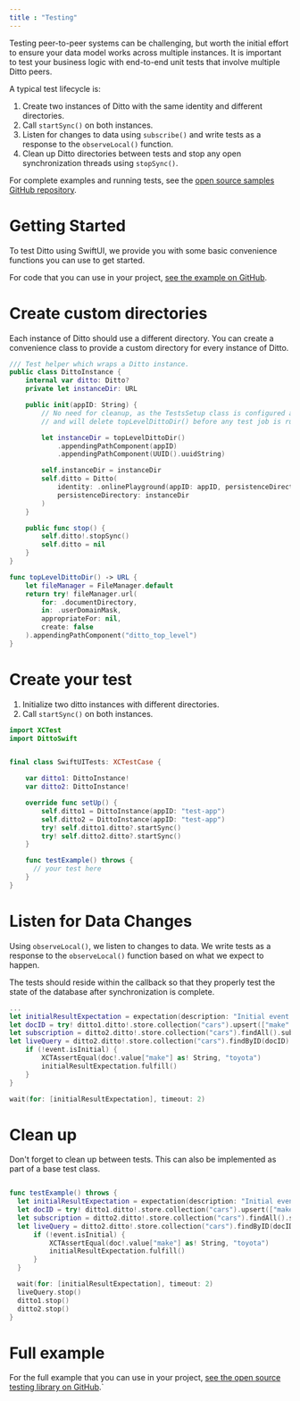 ```yaml
---
title : "Testing"
---
```


Testing peer-to-peer systems can be challenging, but worth the initial effort to ensure your data model works across multiple instances. It is important to test your business logic with end-to-end unit tests that involve multiple Ditto peers.

A typical test lifecycle is:

1. Create two instances of Ditto with the same identity and different directories.
2. Call `startSync()` on both instances.
3. Listen for changes to data using `subscribe()` and write tests as a response to the `observeLocal()` function.
4. Clean up Ditto directories between tests and stop any open synchronization threads using `stopSync()`.

For complete examples and running tests, see the <a href="https://github.com/getditto/samples/tree/master/testing/" target="_blank">open source samples GitHub repository</a>.

# Getting Started[​](https://legacydocs.ditto.live/ios/quick-tips/testing#getting-started)

To test Ditto using SwiftUI, we provide you with some basic convenience functions you can use to get started.

For code that you can use in your project, <a href="https://github.com/getditto/samples/tree/master/testing/SwiftUI" target="_blank">see the example on GitHub</a>.

# Create custom directories[​](https://legacydocs.ditto.live/ios/quick-tips/testing#create-custom-directories)

Each instance of Ditto should use a different directory. You can create a convenience class to provide a custom directory for every instance of Ditto.

```swift
/// Test helper which wraps a Ditto instance.
public class DittoInstance {
    internal var ditto: Ditto?
    private let instanceDir: URL

    public init(appID: String) {
        // No need for cleanup, as the TestsSetup class is configured as NSPrincipalClass
        // and will delete topLevelDittoDir() before any test job is run

        let instanceDir = topLevelDittoDir()
            .appendingPathComponent(appID)
            .appendingPathComponent(UUID().uuidString)

        self.instanceDir = instanceDir
        self.ditto = Ditto(
            identity: .onlinePlayground(appID: appID, persistenceDirectory: instanceDir),
            persistenceDirectory: instanceDir
        )
    }

    public func stop() {
        self.ditto!.stopSync()
        self.ditto = nil
    }
}

func topLevelDittoDir() -> URL {
    let fileManager = FileManager.default
    return try! fileManager.url(
        for: .documentDirectory,
        in: .userDomainMask,
        appropriateFor: nil,
        create: false
    ).appendingPathComponent("ditto_top_level")
}
```

# Create your test[​](https://legacydocs.ditto.live/ios/quick-tips/testing#create-your-test)

1. Initialize two ditto instances with different directories.
2. Call `startSync()` on both instances.

```swift
import XCTest
import DittoSwift


final class SwiftUITests: XCTestCase {

    var ditto1: DittoInstance!
    var ditto2: DittoInstance!

    override func setUp() {
        self.ditto1 = DittoInstance(appID: "test-app")
        self.ditto2 = DittoInstance(appID: "test-app")
        try! self.ditto1.ditto?.startSync()
        try! self.ditto2.ditto?.startSync()
    }

    func testExample() throws {
      // your test here
    }
}
```

# Listen for Data Changes[​](https://legacydocs.ditto.live/ios/quick-tips/testing#listen-for-changes-to-data)

Using `observeLocal()`, we listen to changes to data. We write tests as a response to the `observeLocal()` function based on what we expect to happen.

The tests should reside within the callback so that they properly test the state of the database after synchronization is complete.

```swift
...
let initialResultExpectation = expectation(description: "Initial event received")
let docID = try! ditto1.ditto!.store.collection("cars").upsert(["make": "toyota", "color": "red"])
let subscription = ditto2.ditto!.store.collection("cars").findAll().subscribe()
let liveQuery = ditto2.ditto!.store.collection("cars").findByID(docID).observeLocal { doc, event in
    if (!event.isInitial) {
        XCTAssertEqual(doc!.value["make"] as! String, "toyota")
        initialResultExpectation.fulfill()
    }
}

wait(for: [initialResultExpectation], timeout: 2)
```

# Clean up[​](https://legacydocs.ditto.live/ios/quick-tips/testing#clean-up)

Don't forget to clean up between tests. This can also be implemented as part of a base test class.

```swift

func testExample() throws {
  let initialResultExpectation = expectation(description: "Initial event received")
  let docID = try! ditto1.ditto!.store.collection("cars").upsert(["make": "toyota", "color": "red"])
  let subscription = ditto2.ditto!.store.collection("cars").findAll().subscribe()
  let liveQuery = ditto2.ditto!.store.collection("cars").findByID(docID).observeLocal { doc, event in
      if (!event.isInitial) {
          XCTAssertEqual(doc!.value["make"] as! String, "toyota")
          initialResultExpectation.fulfill()
      }
  }

  wait(for: [initialResultExpectation], timeout: 2)
  liveQuery.stop()
  ditto1.stop()
  ditto2.stop()
}
```

# Full example[​](https://legacydocs.ditto.live/ios/quick-tips/testing#full-example)

For the full example that you can use in your project, <a href="https://github.com/getditto/samples/tree/master/testing/android/app/src/androidTest/java/live/ditto/dittotesting" target="_blank">see the open source testing library on GitHub</a>.\`
